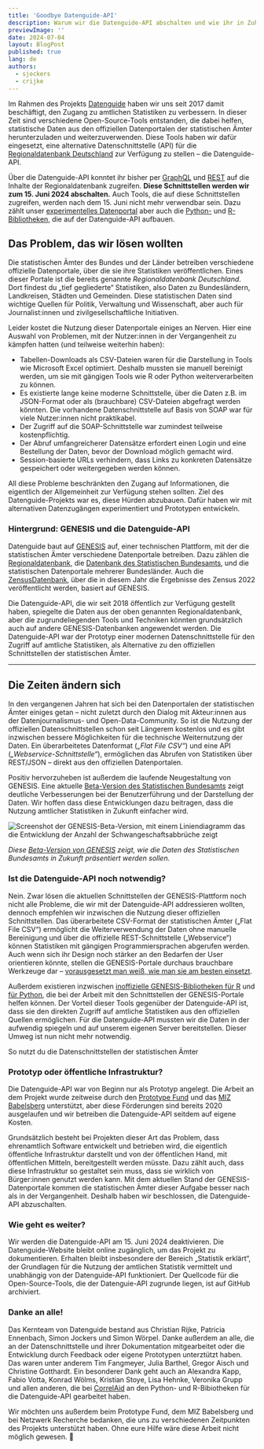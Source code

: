 ```yaml
---
title: 'Goodbye Datenguide-API'
description: Warum wir die Datenguide-API abschalten und wie ihr in Zukunft auf die Daten der Regionalstatistik zugreifen könnt
previewImage: ''
date: 2024-07-04
layout: BlogPost
published: true
lang: de
authors:
  - sjockers
  - crijke
---
```



Im Rahmen des Projekts [Datenguide](/) haben wir uns seit 2017 damit beschäftigt, den Zugang zu amtlichen Statistiken zu verbessern. In dieser Zeit sind verschiedene Open-Source-Tools entstanden, die dabei helfen, statistische Daten aus den offiziellen Datenportalen der statistischen Ämter herunterzuladen und weiterzuverwenden. Diese Tools haben wir dafür eingesetzt, eine alternative Datenschnittstelle (API) für die [Regionaldatenbank Deutschland](https://www.regionalstatistik.de/genesis/online/) zur Verfügung zu stellen – die Datenguide-API.

Über die Datenguide-API konntet ihr bisher per [GraphQL](https://github.com/datenguide/api) und [REST](https://datengui.de/docs/rest) auf die Inhalte der Regionaldatenbank zugreifen. **Diese Schnittstellen werden wir zum 15. Juni 2024 abschalten.** Auch Tools, die auf diese Schnittstellen zugreifen, werden nach dem 15. Juni nicht mehr verwendbar sein. Dazu zählt unser [experimentelles Datenportal](/statistiken) aber auch die [Python-](https://datenguidepy.readthedocs.io/en/latest/) und [R-Bibliotheken](https://github.com/CorrelAid/datenguideR), die auf der Datenguide-API aufbauen.

## Das Problem, das wir lösen wollten

Die statistischen Ämter des Bundes und der Länder betreiben verschiedene offizielle Datenportale, über die sie ihre Statistiken veröffentlichen. Eines dieser Portale ist die bereits genannte _Regionaldatenbank Deutschland_. Dort findest du „tief gegliederte“ Statistiken, also Daten zu Bundesländern, Landkreisen, Städten und Gemeinden. Diese statistischen Daten sind wichtige Quellen für Politik, Verwaltung und Wissenschaft, aber auch für Journalist:innen und zivilgesellschaftliche Initiativen.

Leider kostet die Nutzung dieser Datenportale einiges an Nerven. Hier eine Auswahl von Problemen, mit der Nutzer:innen in der Vergangenheit zu kämpfen hatten (und teilweise weiterhin haben):

- Tabellen-Downloads als CSV-Dateien waren für die Darstellung in Tools wie Microsoft Excel optimiert. Deshalb mussten sie manuell bereinigt werden, um sie mit gängigen Tools wie R oder Python weiterverarbeiten zu können.
- Es existierte lange keine moderne Schnittstelle, über die Daten z.B. im JSON-Format oder als (brauchbare) CSV-Dateien abgefragt werden könnten. Die vorhandene Datenschnittstelle auf Basis von SOAP war für viele Nutzer:innen nicht praktikabel.
- Der Zugriff auf die SOAP-Schnittstelle war zumindest teilweise kostenpflichtig.
- Der Abruf umfangreicherer Datensätze erfordert einen Login und eine Bestellung der Daten, bevor der Download möglich gemacht wird.
- Session-basierte URLs verhindern, dass Links zu konkreten Datensätze gespeichert oder weitergegeben werden können.

All diese Probleme beschränkten den Zugang auf Informationen, die eigentlich der Allgemeinheit zur Verfügung stehen sollten. Ziel des Datenguide-Projekts war es, diese Hürden abzubauen. Dafür haben wir mit alternativen Datenzugängen experimentiert und Prototypen entwickeln.

<div style={{ borderRadius: '5px', background: '#f5f5f5', padding: '0.5em 1.5em', margin: '1em 0' }}>

### Hintergrund: GENESIS und die Datenguide-API

Datenguide baut auf [GENESIS](<https://de.wikipedia.org/wiki/GENESIS_(Statistik)>) auf, einer technischen Plattform, mit der die statistischen Ämter verschiedene Datenportale betreiben. Dazu zählen die [Regionaldatenbank](https://www.regionalstatistik.de/), die [Datenbank des Statistischen Bundesamts](https://www-genesis.destatis.de/), und die statistischen Datenportale mehrerer Bundesländer. Auch die [ZensusDatenbank](https://ergebnisse2011.zensus2022.de/datenbank/online/), über die in diesem Jahr die Ergebnisse des Zensus 2022 veröffentlicht werden, basiert auf GENESIS.

Die Datenguide-API, die wir seit 2018 öffentlich zur Verfügung gestellt haben, spiegelte die Daten aus der oben genannten Regionaldatenbank, aber die zugrundeliegenden Tools und Techniken könnten grundsätzlich auch auf andere GENESIS-Datenbanken angewendet werden. Die Datenguide-API war der Prototyp einer modernen Datenschnittstelle für den Zugriff auf amtliche Statistiken, als Alternative zu den offiziellen Schnittstellen der statistischen Ämter.

</div>

---

## Die Zeiten ändern sich

In den vergangenen Jahren hat sich bei den Datenportalen der statistischen Ämter einiges getan – nicht zuletzt durch den Dialog mit Akteur:innen aus der Datenjournalismus- und Open-Data-Community. So ist die Nutzung der offiziellen Datenschnittstellen schon seit Längerem kostenlos und es gibt inzwischen bessere Möglichkeiten für die technische Weiternutzung der Daten. Ein überarbeitetes Datenformat (_„Flat File CSV“_) und eine API (_„Webservice-Schnittstelle“_), ermöglichen das Abrufen von Statistiken über REST/JSON – direkt aus den offiziellen Datenportalen.

Positiv hervorzuheben ist außerdem die laufende Neugestaltung von GENESIS. Eine aktuelle [Beta-Version des Statistischen Bundesamts](https://www-genesis.destatis.de/datenbank/beta/) zeigt deutliche Verbesserungen bei der Benutzerführung und der Darstellung der Daten. Wir hoffen dass diese Entwicklungen dazu beitragen, dass die Nutzung amtlicher Statistiken in Zukunft einfacher wird.

![Screenshot der GENESIS-Beta-Version, mit einem Liniendiagramm das die Entwicklung der Anzahl der Schwangeschaftsabbrüche zeigt](./genesis-beta.png)

_Diese [Beta-Version von GENESIS](https://www-genesis.destatis.de/datenbank/beta/statistic/23311/table/23311-0002/chart/line) zeigt, wie die Daten des Statistischen Bundesamts in Zukunft präsentiert werden sollen._

### Ist die Datenguide-API noch notwendig?

Nein. Zwar lösen die aktuellen Schnittstellen der GENESIS-Plattform noch nicht alle Probleme, die wir mit der Datenguide-API addressieren wollten, dennoch empfehlen wir inzwischen die Nutzung dieser offiziellen Schnittstellen. Das überarbeitete CSV-Format der statistischen Ämter („Flat File CSV“) ermöglicht die Weiterverwendung der Daten ohne manuelle Bereinigung und über die offizielle REST-Schnittstelle („Webservice“) können Statistiken mit gängigen Programmiersprachen abgerufen werden. Auch wenn sich ihr Design noch stärker an den Bedarfen der User orientieren könnte, stellen die GENESIS-Portale durchaus brauchbare Werkzeuge dar – [vorausgesetzt man weiß, wie man sie am besten einsetzt](../genesis).

Außerdem existieren inzwischen [inoffizielle GENESIS-Bibliotheken für R](https://github.com/CorrelAid/restatis) und [für Python](https://github.com/CorrelAid/pystatis), die bei der Arbeit mit den Schnittstellen der GENESIS-Portale helfen können. Der Vorteil dieser Tools gegenüber der Datenguide-API ist, dass sie den direkten Zugriff auf amtliche Statistiken aus den offiziellen Quellen ermöglichen. Für die Datenguide-API mussten wir die Daten in der aufwendig spiegeln und auf unserem eigenen Server bereitstellen. Dieser Umweg ist nun nicht mehr notwendig.

<ArrowLink href="../genesis">
  So nutzt du die Datenschnittstellen der statistischen Ämter
</ArrowLink>

### Prototyp oder öffentliche Infrastruktur?

Die Datenguide-API war von Beginn nur als Prototyp angelegt. Die Arbeit an dem Projekt wurde zeitweise durch den [Prototype Fund](https://prototypefund.de/) und das [MIZ Babelsberg](https://www.miz-babelsberg.de/) unterstützt, aber diese Förderungen sind bereits 2020 ausgelaufen und wir betreiben die Datenguide-API seitdem auf eigene Kosten.

Grundsätzlich besteht bei Projekten dieser Art das Problem, dass ehrenamtlich Software entwickelt und betrieben wird, die eigentlich öffentliche Infrastruktur darstellt und von der öffentlichen Hand, mit öffentlichen Mitteln, bereitgestellt werden müsste. Dazu zählt auch, dass diese Infrastruktur so gestaltet sein muss, dass sie wirklich von Bürger:innen genutzt werden kann. Mit dem aktuellen Stand der GENESIS-Datenportale kommen die statistischen Ämter dieser Aufgabe besser nach als in der Vergangenheit. Deshalb haben wir beschlossen, die Datenguide-API abzuschalten.

### Wie geht es weiter?

Wir werden die Datenguide-API am 15. Juni 2024 deaktivieren. Die Datenguide-Website bleibt online zugänglich, um das Projekt zu dokumentieren. Erhalten bleibt insbesondere der Bereich „Statistik erklärt“, der Grundlagen für die Nutzung der amtlichen Statistik vermittelt und unabhängig von der Datenguide-API funktioniert. Der Quellcode für die Open-Source-Tools, die der Datenguie-API zugrunde liegen, ist auf GitHub archiviert.

### Danke an alle!

Das Kernteam von Datenguide bestand aus Christian Rijke, Patricia Ennenbach, Simon Jockers und Simon Wörpel. Danke außerdem an alle, die an der Datenschnittstelle und ihrer Dokumentation mitgearbeitet oder die Entwicklung durch Feedback oder eigene Prototypen unterztützt haben. Das waren unter anderem Tim Fangmeyer, Julia Barthel, Gregor Aisch und Christine Gotthardt. Ein besonderer Dank geht auch an Alexandra Kapp, Fabio Votta, Konrad Wölms, Kristian Stoye, Lisa Hehnke, Veronika Grupp und allen anderen, die bei [CorrelAid](https://www.correlaid.org/) an den Python- und R-Bibiotheken für die Datenguide-API gearbeitet haben.

Wir möchten uns außerdem beim Prototype Fund, dem MIZ Babelsberg und bei Netzwerk Recherche bedanken, die uns zu verschiedenen Zeitpunkten des Projekts unterstützt haben. Ohne eure Hilfe wäre diese Arbeit nicht möglich gewesen. 💛
